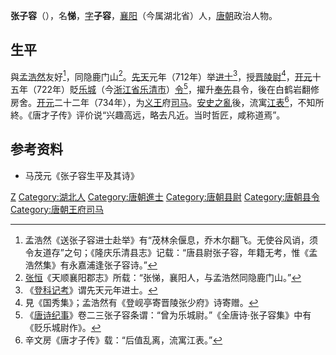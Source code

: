 {{Otheruses|other=名为张子容的其他人物|张烍}}
{{Otheruses|other=名为张悌的其他人物|张悌}}

'''张子容'''（{{bd|?||?||}}），名'''悌'''，[[表字|字]]'''子容'''，[[襄阳郡|襄阳]]（今属湖北省）人，[[唐朝|唐朝]]政治人物。

== 生平 ==
與[[孟浩然|孟浩然]]友好<ref>孟浩然《送张子容进士赴举》有“茂林余偃息，乔木尔翻飞。无使谷风诮，须令友道存”之句；《隆庆乐清县志》记载：“唐县尉张子容，年籍无考，惟《孟浩然集》有永嘉浦逢张子容诗。”</ref>，同隐鹿门山<ref>[[张恒|张恒]]《天顺襄阳郡志》所载：“张悌，襄阳人，与孟浩然同隐鹿门山。”</ref>。[[先天_(年号)|先天]]元年（712年）举[[进士|进士]]<ref>《[[登科记考|登科记考]]》谓先天元年进士。</ref>，授[[晋陵县|晋陵]][[县尉|尉]]<ref>見《国秀集》；孟浩然有《登岘亭寄晋陵张少府》诗寄赠。</ref>，[[开元|开元]]十五年（722年）貶[[乐城县|乐城]]（今[[浙江省|浙江省]][[乐清市|乐清市]]）[[县令|令]]<ref>《[[唐诗纪事|唐诗纪事]]》卷二三张子容条谓：“曾为乐城尉。”《全唐诗·张子容集》中有《贬乐城尉作》。</ref>，擢升[[奉先县|奉先]]县令，後在白鹤岩翻修房舍。[[开元|开元]]二十二年（734年），为[[李玼|义王]]府[[司马|司马]]。[[安史之亂|安史之亂]]後，流寓[[江表|江表]]<ref>辛文房《唐才子传》载：“后值乱离，流寓江表。”</ref>，不知所終。《唐才子传》评价说“兴趣高远，略去凡近。当时哲匠，咸称道焉”。

== 参考资料 ==
{{reflist}}
*马茂元《张子容生平及其诗》

{{Authority control}}

{{DEFAULTSORT:Z}}
[[Category:张姓|Z]]
[[Category:湖北人|Category:湖北人]]
[[Category:唐朝進士|Category:唐朝進士]]
[[Category:唐朝县尉|Category:唐朝县尉]]
[[Category:唐朝县令|Category:唐朝县令]]
[[Category:唐朝王府司马|Category:唐朝王府司马]]


{{唐朝官员小作品}}